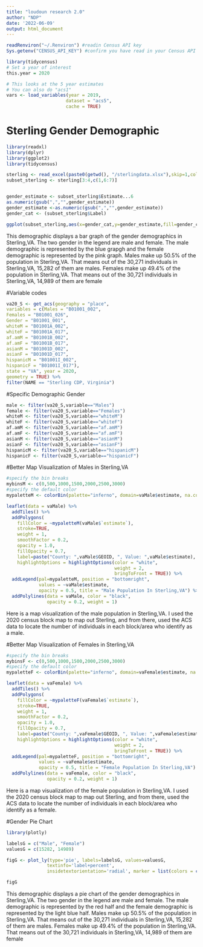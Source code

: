 ```yaml
---
title: "loudoun research 2.0"
author: "NDP"
date: '2022-06-09'
output: html_document
---
```


```r
readRenviron("~/.Renviron") #readin Census API key
Sys.getenv("CENSUS_API_KEY") #confirm you have read in your Census API key
```

```r
library(tidycensus)
# Set a year of interest
this.year = 2020

# This looks at the 5 year estimates
# You can also do "acs1"
vars <- load_variables(year = 2019,
                      dataset = "acs5",
                      cache = TRUE)
```

# Sterling Gender Demographic
```r
library(readxl)
library(dplyr)
library(ggplot2)
library(tidycensus)

sterling <- read_excel(paste0(getwd(), "/sterlingdata.xlsx"),skip=1,col_names=TRUE)
subset_sterling <- sterling[3:4,c(1,6:7)]


gender_estimate <- subset_sterling$Estimate...6
as.numeric(gsub(",","",gender_estimate))
gender_estimate <-as.numeric(gsub(",","",gender_estimate))
gender_cat <- (subset_sterling$Label)

ggplot(subset_sterling,aes(x=gender_cat,y=gender_estimate,fill=gender_cat))+geom_col()+theme(axis.text.x=element_text(face="bold"))+scale_x_discrete(limits=gender_cat)+labs(title="Gender Population",caption= "Source: DP05 ACS data 2016-2020",x="Gender",y="Population") + guides(fill = guide_legend(title = "Gender"))
```
This demographic displays a bar graph of the gender demographics in Sterling,VA. The two gender in the legend are male and female. The male demographic is represented by the blue grapgh and the female demographic is represented by the pink graph. Males make up 50.5% of the population in Sterling,VA. That means out of the 30,271 individuals in Sterling,VA, 15,282 of them are males. Females make up 49.4% of the population in Sterling,VA. That means out of the 30,721 individuals in Sterling,VA, 14,989 of them are female


#Variable codes
```r
va20_S <- get_acs(geography = "place",
variables = c(Males = "B01001_002",
Females = "B01001_026", 
Gender = "B01001_001",
whiteM = "B01001A_002",
whiteF = "B01001A_017",
af.amM = "B01001B_002",
af.amF = "B01001B_017",
asianM = "B01001D_002",
asianF = "B01001D_017",
hispanicM = "B01001I_002",
hispanicF = "B01001I_017"),
state = "VA", year = 2020,
geometry = TRUE) %>%
filter(NAME == "Sterling CDP, Virginia")
```

#Specific Demographic Gender
```r
male <- filter(va20_S,variable=="Males")
female <- filter(va20_S,variable=="Females")
whiteM <- filter(va20_S,variable=="whiteM")
whiteF <- filter(va20_S,variable=="whiteF")
af.amM <- filter(va20_S,variable=="af.amM")
af.amF <- filter(va20_S,variable=="af.amF")
asianM <- filter(va20_S,variable=="asianM")
asianF <- filter(va20_S,variable=="asianF")
hispanicM <- filter(va20_S,variable=="hispanicM")
hispanicF <- filter(va20_S,variable=="hispanicF")
```

#Better Map Visualization of Males in Sterling,VA
```r
#specify the bin breaks
mybinsM <- c(0,500,1000,1500,2000,2500,3000)
#specify the default color
mypaletteM <- colorBin(palette="inferno", domain=vaMale$estimate, na.color="transparent", bins=mybinsM)

leaflet(data = vaMale) %>%
  addTiles() %>%
  addPolygons(
    fillColor = ~mypaletteM(vaMale$`estimate`),
    stroke=TRUE,
    weight = 1,
    smoothFactor = 0.2,
    opacity = 1.0,
    fillOpacity = 0.7, 
    label=paste("County: ",vaMale$GEOID, ", Value: ",vaMale$estimate),
    highlightOptions = highlightOptions(color = "white",
                                        weight = 2,
                                        bringToFront = TRUE)) %>%
  addLegend(pal=mypaletteM, position = "bottomright",
            values = ~vaMale$estimate,
            opacity = 0.5, title = "Male Population In Sterling,VA") %>%
  addPolylines(data = vaMale, color = "black", 
               opacity = 0.2, weight = 1)

```
Here is a map visualization of the male population in Sterling,VA. I used the 2020 census block map to map out Sterling, and from there, used the ACS data to locate the number of individuals in each block/area who identify as a male.


#Better Map Visualization of Females in Sterling,VA
```r
#specify the bin breaks
mybinsF <- c(0,500,1000,1500,2000,2500,3000)
#specify the default color
mypaletteF <- colorBin(palette="inferno", domain=vaFemale$estimate, na.color="transparent", bins=mybinsF)

leaflet(data = vaFemale) %>%
  addTiles() %>%
  addPolygons(
    fillColor = ~mypaletteF(vaFemale$`estimate`),
    stroke=TRUE,
    weight = 1,
    smoothFactor = 0.2,
    opacity = 1.0,
    fillOpacity = 0.7, 
    label=paste("County: ",vaFemale$GEOID, ", Value: ",vaFemale$estimate),
    highlightOptions = highlightOptions(color = "white",
                                        weight = 2,
                                        bringToFront = TRUE)) %>%
  addLegend(pal=mypaletteF, position = "bottomright",
            values = ~vaFemale$estimate,
            opacity = 0.5, title = "Female Population In Sterling,VA") %>%
  addPolylines(data = vaFemale, color = "black", 
               opacity = 0.2, weight = 1)

```
Here is a map visualization of the female population in Sterling,VA. I used the 2020 census block map to map out Sterling, and from there, used the ACS data to locate the number of individuals in each block/area who identify as a female.

#Gender Pie Chart
```r
library(plotly)

labelsG = c("Male", "Female")
valuesG = c(15282, 14989)

figG <- plot_ly(type='pie', labels=labelsG, values=valuesG, 
               textinfo='label+percent',
               insidetextorientation='radial', marker = list(colors = c('20AFCC', 'F56D4F'))) %>% layout(title ='', legend=list(title=list(text='')))

figG
```

This demographic displays a pie chart of the gender demographics in Sterling,VA. The two gender in the legend are male and female. The male demographic is represented by the red half and the female demographic is represented by the light blue half. Males make up 50.5% of the population in Sterling,VA. That means out of the 30,271 individuals in Sterling,VA, 15,282 of them are males. Females make up 49.4% of the population in Sterling,VA. That means out of the 30,721 individuals in Sterling,VA, 14,989 of them are female








